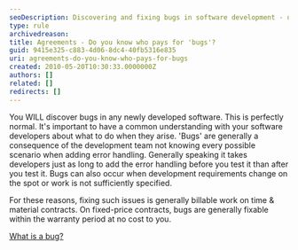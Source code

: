 ```yaml
---
seoDescription: Discovering and fixing bugs in software development - understanding who pays for errors and when
type: rule
archivedreason:
title: Agreements - Do you know who pays for 'bugs'?
guid: 9415e325-c883-4d06-8dc4-40fb5316e835
uri: agreements-do-you-know-who-pays-for-bugs
created: 2010-05-20T10:30:33.0000000Z
authors: []
related: []
redirects: []
---
```


You WILL discover bugs in any newly developed software. This is perfectly normal. It's important to have a common understanding with your software developers about what to do when they arise.
'Bugs' are generally a consequence of the development team not knowing every possible scenario when adding error handling. Generally speaking it takes developers just as long to add the error handling before you test it than after you test it. Bugs can also occur when development requirements change on the spot or work is not sufficiently specified.

For these reasons, fixing such issues is generally billable work on time & material contracts. On fixed-price contracts, bugs are generally fixable within the warranty period at no cost to you.

[What is a bug?](/management-is-your-client-clear-on-the-definition-of-a-bug)